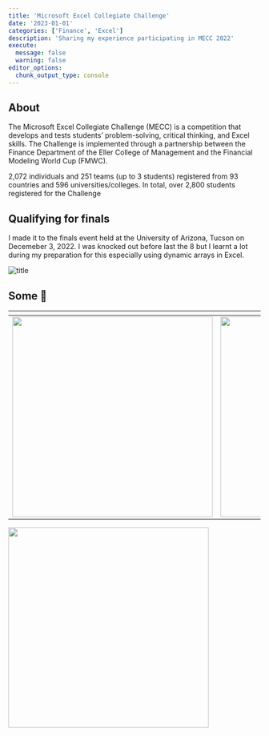 ```yaml
---
title: 'Microsoft Excel Collegiate Challenge'
date: '2023-01-01'
categories: ['Finance', 'Excel']
description: 'Sharing my experience participating in MECC 2022'
execute: 
  message: false
  warning: false
editor_options: 
  chunk_output_type: console
---
```


## About
The Microsoft Excel Collegiate Challenge (MECC) is a competition that develops and tests students’ problem-solving, critical thinking, and Excel skills. The Challenge is implemented through a partnership between the Finance Department of the Eller College of Management and the Financial Modeling World Cup (FMWC).

2,072 individuals and 251 teams (up to 3 students) registered from 93 countries and 596 universities/colleges. In total, 
over 2,800 students registered for the Challenge

## Qualifying for finals
I made it to the finals event held at the University of Arizona, Tucson on Decemeber 3, 2022. I was knocked out before last the 8 but I learnt a lot during my preparation for this especially using dynamic arrays in Excel.

![](./media/mewc_ranking.jpg "title")

## Some 📸

| <!-- -->           |  <!-- --> |  <!-- --> |
| ----------- | ----------- | ----------- |
![](./media/plank.jpeg){height="400px"}  |  ![](./media/U0fA.jpeg){ height="400px" } | 
![](./media/me_at_UofA.jpeg){ height="400px" }
